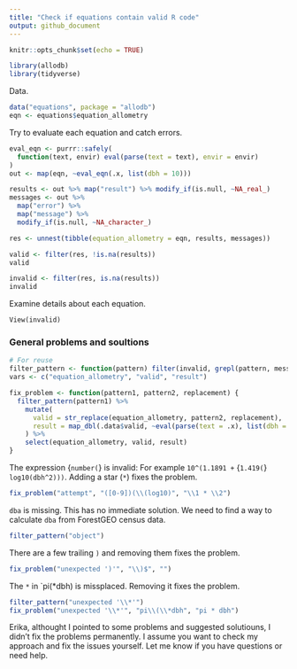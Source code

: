 ```yaml
---
title: "Check if equations contain valid R code"
output: github_document
---
```


```r
knitr::opts_chunk$set(echo = TRUE)
```

```r
library(allodb)
library(tidyverse)
```

Data.

```r
data("equations", package = "allodb")
eqn <- equations$equation_allometry
```

Try to evaluate each equation and catch errors.

```r
eval_eqn <- purrr::safely(
  function(text, envir) eval(parse(text = text), envir = envir)
)
out <- map(eqn, ~eval_eqn(.x, list(dbh = 10)))

results <- out %>% map("result") %>% modify_if(is.null, ~NA_real_)
messages <- out %>%
  map("error") %>%
  map("message") %>%
  modify_if(is.null, ~NA_character_)

res <- unnest(tibble(equation_allometry = eqn, results, messages))
```

```r
valid <- filter(res, !is.na(results))
valid
```

```r
invalid <- filter(res, is.na(results))
invalid
```

Examine details about each equation.

```
View(invalid)
```

### General problems and soultions

```r
# For reuse
filter_pattern <- function(pattern) filter(invalid, grepl(pattern, messages))
vars <- c("equation_allometry", "valid", "result")

fix_problem <- function(pattern1, pattern2, replacement) {
  filter_pattern(pattern1) %>% 
    mutate(
      valid = str_replace(equation_allometry, pattern2, replacement),
      result = map_dbl(.data$valid, ~eval(parse(text = .x), list(dbh = 10)))
    ) %>% 
    select(equation_allometry, valid, result)
}
```

The expression {`number(`} is invalid: For example `10^(1.1891 +` {`1.419(`} `log10(dbh^2)))`. Adding a star (`*`) fixes the problem.

```r
fix_problem("attempt", "([0-9])(\\(log10)", "\\1 * \\2")
```

`dba` is missing. This has no immediate solution. We need to find a way to calculate `dba` from ForestGEO census data.

```r
filter_pattern("object")
```

There are a few trailing `)` and removing them fixes the problem.

```r
fix_problem("unexpected ')'", "\\)$", "")
```

The `*` in `pi(*dbh) is missplaced. Removing it fixes the problem.

```r
filter_pattern("unexpected '\\*'")
fix_problem("unexpected '\\*'", "pi\\(\\*dbh", "pi * dbh")
```

Erika, althought I pointed to some problems and suggested solutiouns, I didn't fix the problems permanently. I assume you want to check my approach and fix the issues yourself. Let me know if you have questions or need help.
